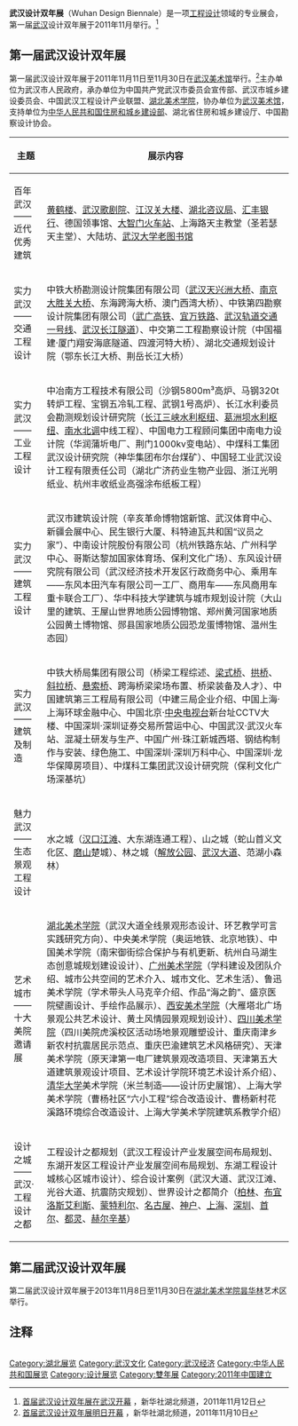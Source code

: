 '''武汉设计双年展'''（Wuhan Design Biennale）是一项[[工程设计|工程设计]]领域的专业展会，第一届[[武汉|武汉]]设计双年展于2011年11月举行。<ref>[http://hb.xinhuanet.com/newscenter/2011-11/12/content_24110405.htm 首届武汉设计双年展在武汉开幕] {{webarchive|url=https://web.archive.org/web/20111227063650/http://www.hb.xinhuanet.com/newscenter/2011-11/12/content_24110405.htm |date=2011-12-27 }}，新华社湖北频道，2011年11月12日</ref>

==第一届武汉设计双年展==
第一届武汉设计双年展于2011年11月11日至11月30日在[[武汉美术馆|武汉美术馆]]举行。<ref>[http://www.hb.xinhuanet.com/2007zfwq/2011-11/10/content_24090553.htm 首届武汉设计双年展明日开幕] {{webarchive|url=https://web.archive.org/web/20111113042746/http://www.hb.xinhuanet.com/2007zfwq/2011-11/10/content_24090553.htm |date=2011-11-13 }}，新华社湖北频道，2011年11月10日</ref>主办单位为武汉市人民政府，承办单位为中国共产党武汉市委员会宣传部、武汉市城乡建设委员会、中国武汉工程设计产业联盟、[[湖北美术学院|湖北美术学院]]，协办单位为[[武汉美术馆|武汉美术馆]]，支持单位为[[中华人民共和国住房和城乡建设部|中华人民共和国住房和城乡建设部]]、湖北省住房和城乡建设厅、中国勘察设计协会。
{| class="wikitable"
|-
! 主题 !! 展示内容
|-
| 百年武汉——近代优秀建筑 || [[黄鹤楼|黄鹤楼]]、[[武汉歌剧院|武汉歌剧院]]、[[江汉关大楼|江汉关大楼]]、[[湖北咨议局|湖北咨议局]]、[[汇丰银行|汇丰银行]]、德国领事馆、[[大智门火车站|大智门火车站]]、上海路天主教堂（圣若瑟天主堂）、大陆坊、[[武汉大学老图书馆|武汉大学老图书馆]]
|-
| 实力武汉——交通工程设计 || 中铁大桥勘测设计院集团有限公司（[[武汉天兴洲大桥|武汉天兴洲大桥]]、[[南京大胜关大桥|南京大胜关大桥]]、东海跨海大桥、澳门西湾大桥）、中铁第四勘察设计院集团有限公司（[[武广高铁|武广高铁]]、[[宜万铁路|宜万铁路]]、[[武汉轨道交通一号线|武汉轨道交通一号线]]、[[武汉长江隧道|武汉长江隧道]]）、中交第二工程勘察设计院（中国福建·厦门翔安海底隧道、四渡河特大桥）、湖北交通规划设计院（鄂东长江大桥、荆岳长江大桥）
|-
| 实力武汉——工业工程设计 || 中冶南方工程技术有限公司（沙钢5800m³高炉、马钢320t转炉工程、宝钢五冷轧工程、武钢1号高炉）、长江水利委员会勘测规划设计研究院（[[长江三峡水利枢纽|长江三峡水利枢纽]]、[[葛洲坝水利枢纽|葛洲坝水利枢纽]]、[[南水北调|南水北调]]中线工程）、中国电力工程顾问集团中南电力设计院（华润蒲圻电厂、荆门1000kv变电站）、中煤科工集团武汉设计研究院（神华集团布尔台煤矿）、中国轻工业武汉设计工程有限责任公司（湖北广济药业生物产业园、浙江光明纸业、杭州丰收纸业高强涂布纸板工程）
|-
| 实力武汉——建筑工程设计 || 武汉市建筑设计院（辛亥革命博物馆新馆、武汉体育中心、新疆会展中心、民生银行大厦、科特迪瓦共和国“议员之家”）、中南设计院股份有限公司（杭州铁路东站、广州科学中心、哥斯达黎加国家体育场、保利文化广场）、东风设计研究院有限公司（武汉经济技术开发区行政商务中心、乘用车——东风本田汽车有限公司一工厂、商用车——东风商用车重卡联合工厂）、华中科技大学建筑与城市规划设计院（大山里的建筑、王屋山世界地质公园博物馆、郑州黄河国家地质公园黄土博物馆、郧县国家地质公园恐龙蛋博物馆、温州生态园）
|-
| 实力武汉——建筑及制造|| 中铁大桥局集团有限公司（桥梁工程综述、[[梁式桥|梁式桥]]、[[拱桥|拱桥]]、[[斜拉桥|斜拉桥]]、[[悬索桥|悬索桥]]、跨海桥梁梁场布置、桥梁装备及人才）、中国建筑第三工程局有限公司（中建三局企业介绍、中国上海·上海环球金融中心、中国北京·[[中国中央电视台|中央电视台]]新台址CCTV大楼、中国深圳·深圳证券交易所营运中心、中国武汉·武汉火车站、混凝土研发与生产、中国广州·珠江新城西塔、钢结构制作与安装、绿色施工、中国深圳·深圳万科中心、中国深圳·龙华保障房项目）、中煤科工集团武汉设计研究院（保利文化广场深基坑）
|-
| 魅力武汉——生态景观工程设计 || 水之城（[[汉口江滩|汉口江滩]]、大东湖连通工程）、山之城（蛇山首义文化区、[[磨山|磨山]]楚城）、林之城（[[解放公园|解放公园]]、[[武汉大道|武汉大道]]、范湖小森林）
|-
| 艺术城市——十大美院邀请展 || [[湖北美术学院|湖北美术学院]]（武汉大道全线景观形态设计、环艺教学可言实践研究方向）、中央美术学院（奥运地铁、北京地铁）、中国美术学院（南宋御街综合保护与有机更新、杭州白马湖生态创意城规划建设设计）、[[广州美术学院|广州美术学院]]（学科建设及团队介绍、城市公共空间的艺术介入、城市文化、艺术生活）、鲁迅美术学院（学术带头人马克辛介绍、作品“海之韵”、盛京医院壁画设计、手绘作品展示）、[[西安美术学院|西安美术学院]]（大雁塔北广场景观公共艺术设计、黄土风情园景观规划设计）、[[四川美术学院|四川美术学院]]（四川美院虎溪校区活动场地景观雕塑设计、重庆南津乡新农村抗震居民示范点、重庆巴渝建筑艺术风格研究）、天津美术学院（原天津第一电厂建筑景观改造项目、天津第五大道建筑景观设计项目、艺术设计学院环境艺术设计系介绍）、[[清华大学|清华大学]]美术学院（米兰制造——设计历史展馆）、上海大学美术学院（曹杨社区“六小工程”综合改造设计、曹杨新村花溪路环境综合改造设计、上海大学美术学院建筑系教学介绍）
|-
| 设计之城——武汉·工程设计之都 || 工程设计之都规划（武汉工程设计产业发展空间布局规划、东湖开发区工程设计产业发展空间布局规划、东湖工程设计城核心区城市设计）、综合设计案例（武汉大道、武汉江滩、光谷大道、抗震防灾规划）、世界设计之都简介（[[柏林|柏林]]、[[布宜诺斯艾利斯|布宜洛斯艾利斯]]、[[蒙特利尔|蒙特利尔]]、[[名古屋|名古屋]]、[[神户|神户]]、[[上海|上海]]、[[深圳|深圳]]、[[首尔|首尔]]、[[都灵|都灵]]、[[赫尔辛基|赫尔辛基]]）
|}

==第二届武汉设计双年展==
第二届武汉设计双年展于2013年11月8日至11月30日在[[湖北美术学院|湖北美术学院]][[昙华林|昙华林]]艺术区举行。

== 注释 ==
<div style="font-size: small; -moz-column-count:2; column-count:2;">
<references />
</div>

{{艺术双年展}}
{{Authority control}}
[[Category:湖北展览|Category:湖北展览]]
[[Category:武汉文化|Category:武汉文化]]
[[Category:武汉经济|Category:武汉经济]]
[[Category:中华人民共和国展览|Category:中华人民共和国展览]]
[[Category:设计展览|Category:设计展览]]
[[Category:雙年展|Category:雙年展]]
[[Category:2011年中国建立|Category:2011年中国建立]]